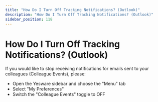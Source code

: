 ```yaml
---
title: "How Do I Turn Off Tracking Notifications? (Outlook)"
description: "How Do I Turn Off Tracking Notifications? (Outlook)"
sidebar_position: 118
---
```


# How Do I Turn Off Tracking Notifications? (Outlook)

If you would like to stop receiving notifications for emails sent to your colleagues (Colleague Events), please:
- Open the Yesware sidebar and choose the "Menu" tab
- Select "My Preferences"
- Switch the "Colleague Events" toggle to OFF